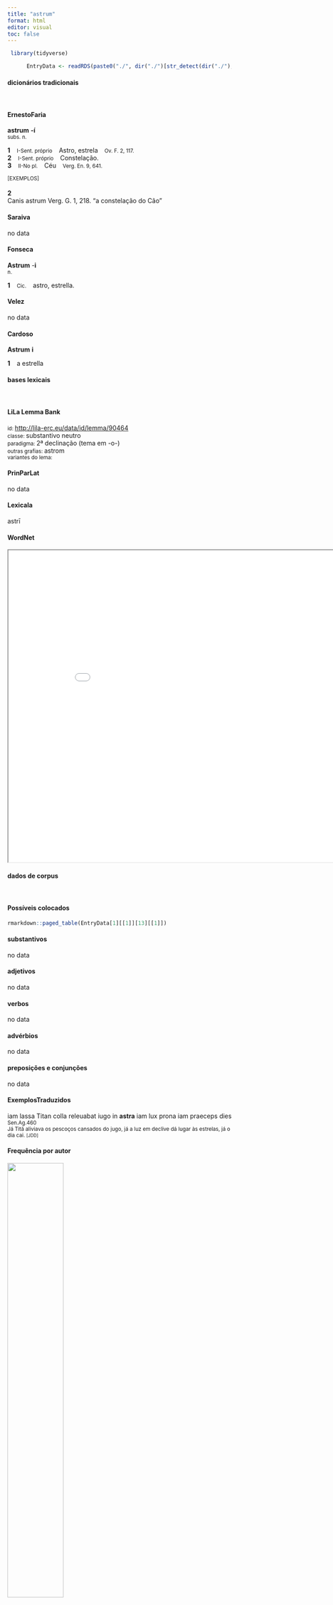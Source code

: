 ```yaml
---
title: "astrum"
format: html
editor: visual
toc: false
---
```



```r
 library(tidyverse) 

      EntryData <- readRDS(paste0("./", dir("./")[str_detect(dir("./"), "_xx97-115-116-114-117-109xx_.rds")]))

```


#### dicionários tradicionais

&emsp;




::: panel-tabset

#### ErnestoFaria

<b>astrum</b> <b>-í</b> <br> <small>subs. n.</small> <br> <small></small>   <p> <b>1</b> &ensp; <small>I-Sent. próprio</small> &ensp; Astro, estrela &ensp; <small>Ov. F. 2, 117.</small> <br> <b>2</b> &ensp; <small>I-Sent. próprio</small> &ensp; Constelação. &ensp; <small></small> <br> <b>3</b> &ensp; <small>II-No pl.</small> &ensp; Céu &ensp; <small>Verg. En. 9, 641.</small> </p>   <p><small>[EXEMPLOS]</small><br> <br><b>2</b><br>Canis astrum Verg. G. 1, 218. “a constelação do Cão” </p>




#### Saraiva

no data




#### Fonseca

<b>Astrum</b> -<b>i</b> <br> <small>n.</small>   <p> <b>1</b> &ensp; <small>Cic.</small> &ensp; astro, estrella. </p>




#### Velez

no data




#### Cardoso

<b>Astrum</b> <b>i</b>   <p> <b>1</b> &ensp; a estrella </p>


:::



#### bases lexicais

&emsp;






::: panel-tabset

#### LiLa Lemma Bank

<small> id: </small> <a href=' http://lila-erc.eu/data/id/lemma/90464 ' target="_blank"> http://lila-erc.eu/data/id/lemma/90464 </a> <br>
<small> classe: </small> substantivo neutro   <br>
<small> paradigma: </small> 2ª declinação (tema em -o-) <br>
<small> outras grafias: </small> astrom <br>
<small> variantes do lema: </small>  <br>





#### PrinParLat

no data




#### Lexicala

astrī




#### WordNet

<iframe width='900' height='700' src='Media/Tree__xx97-115-116-114-117-109xx__sem_type_lexemes_pt.html'>

</iframe>


:::



#### dados de corpus

&emsp;




::: panel-tabset

#### Possíveis colocados

```r

rmarkdown::paged_table(EntryData[1][[1]][13][[1]])

```


#### substantivos

no data




#### adjetivos

no data




#### verbos

no data




#### advérbios

no data




#### preposições e conjunções

no data


:::



::: panel-tabset

#### ExemplosTraduzidos

<p> iam lassa Titan colla releuabat iugo in <b>astra</b> iam lux prona iam praeceps dies <br> <small> Sen.Ag.460 <br> Já Titã aliviava os pescoços cansados do jugo, já a luz em declive dá lugar às estrelas, já o dia cai. <small> [JDD] </small> </small> </p>





#### Frequência por autor

![](./Media/barchart__xx97-115-116-114-117-109xx__lemma_BY_author_Frequencies.webp){width=50% fig-alt='This charts plots the frequency of lemma by author_Frequencies. The Vergilius subcorpus registers the highest normalized frequency, with the value of 1.93 and an absolute frequency of 1. The Ovidius subcorpus follows, with a normalized frequency of 1.72 and an absolute frequency of 1. the subcorpus with the least normalized frequency is Caesar with the normalized value of 0 and an absolute freqeuncy of 0. here are all the values: subcorpus: Caesar ; normalized frequency: 0 ; absolute frequency: 0. subcorpus: Cicero ; normalized frequency: 2 ; absolute frequency: 0.124591961326655. subcorpus: Horatius ; normalized frequency: 0 ; absolute frequency: 0. subcorpus: Ovidius ; normalized frequency: 1 ; absolute frequency: 1.71585449553878. subcorpus: Phaedrus ; normalized frequency: 1 ; absolute frequency: 1.5181417944436. subcorpus: Sallustius ; normalized frequency: 0 ; absolute frequency: 0. subcorpus: Seneca ; normalized frequency: 4 ; absolute frequency: 0.746533286052892. subcorpus: Suetonius ; normalized frequency: 0 ; absolute frequency: 0. subcorpus: Tacitus ; normalized frequency: 0 ; absolute frequency: 0. subcorpus: Vergilius ; normalized frequency: 1 ; absolute frequency: 1.93050193050193. subcorpus: Hieronymus ; normalized frequency: 0 ; absolute frequency: 0'}




#### Frequência por gênero

![](./Media/barchart__xx97-115-116-114-117-109xx__lemma_BY_genre_Frequencies.webp){width=50% fig-alt='This charts plots the frequency of lemma by genre_Frequencies. The Poesia.trágica subcorpus registers the highest normalized frequency, with the value of 2.61 and an absolute frequency of 3. The Poesia.trágica subcorpus follows, with a normalized frequency of 2.61 and an absolute frequency of 3. the subcorpus with the least normalized frequency is Prosa.histórica with the normalized value of 0 and an absolute freqeuncy of 0. here are all the values: subcorpus: Prosa.histórica ; normalized frequency: 0 ; absolute frequency: 0. subcorpus: Prosa.filosófica ; normalized frequency: 1 ; absolute frequency: 0.164741931763892. subcorpus: Prosa.oratória ; normalized frequency: 0 ; absolute frequency: 0. subcorpus: Prosa.epistolográfica ; normalized frequency: 2 ; absolute frequency: 0.529955748694984. subcorpus: Poesia.lírica ; normalized frequency: 0 ; absolute frequency: 0. subcorpus: Poesia.didática ; normalized frequency: 2 ; absolute frequency: 1.69649673424379. subcorpus: Poesia.trágica ; normalized frequency: 3 ; absolute frequency: 2.60597637248089. subcorpus: Poesia.épica ; normalized frequency: 1 ; absolute frequency: 1.93050193050193. subcorpus: Prosa.ficcional ; normalized frequency: 0 ; absolute frequency: 0'}




#### Frequência por século

![](./Media/barchart__xx97-115-116-114-117-109xx__lemma_BY_period_Frequencies.webp){width=50% fig-alt='This charts plots the frequency of lemma by period_Frequencies. The I.d.C. subcorpus registers the highest normalized frequency, with the value of 0.92 and an absolute frequency of 6. The I.a.C. subcorpus follows, with a normalized frequency of 0.14 and an absolute frequency of 3. the subcorpus with the least normalized frequency is II.d.C. with the normalized value of 0 and an absolute freqeuncy of 0. here are all the values: subcorpus: I.a.C. ; normalized frequency: 3 ; absolute frequency: 0.139632301605771. subcorpus: I.d.C. ; normalized frequency: 6 ; absolute frequency: 0.917852225791647. subcorpus: II.d.C. ; normalized frequency: 0 ; absolute frequency: 0. subcorpus: IV.d.C. ; normalized frequency: 0 ; absolute frequency: 0'}


:::

